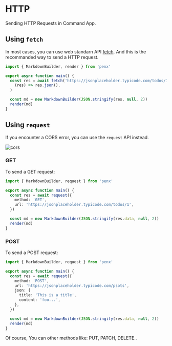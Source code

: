 # HTTP

Sending HTTP Requests in Command App.

## Using `fetch`

In most cases, you can use web standarn API [fetch](https://developer.mozilla.org/en-US/docs/Web/API/Fetch_API). And this is the recommanded way to send a HTTP request.

```js
import { MarkdownBuilder, render } from 'penx'

export async function main() {
  const res = await fetch('https://jsonplaceholder.typicode.com/todos/1').then(
    (res) => res.json(),
  )

  const md = new MarkdownBuilder(JSON.stringify(res, null, 2))
  render(md)
}
```

## Using `request`

If you encounter a CORS error, you can use the `request` API instead.

![cors](/images/cors-error.webp)

### GET

To send a GET request:

```ts
import { MarkdownBuilder, request } from 'penx'

export async function main() {
  const res = await request({
    method: 'GET',
    url: 'https://jsonplaceholder.typicode.com/todos/1',
  })

  const md = new MarkdownBuilder(JSON.stringify(res.data, null, 2))
  render(md)
}
```

### POST

To send a POST request:

```ts
import { MarkdownBuilder, request } from 'penx'

export async function main() {
  const res = await request({
    method: 'POST',
    url: 'https://jsonplaceholder.typicode.com/psots',
    json: {
      title: 'This is a title',
      content: 'foo...',
    },
  })

  const md = new MarkdownBuilder(JSON.stringify(res.data, null, 2))
  render(md)
}
```

Of course, You can other methods like: PUT, PATCH, DELETE..

